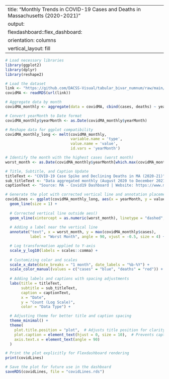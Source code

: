 
---
title: "Monthly Trends in COVID-19 Cases and Deaths in Massachusetts (2020-2021)"
output: 
  flexdashboard::flex_dashboard:
    orientation: columns
    vertical_layout: fill
---





```r
# Load necessary libraries
library(ggplot2)
library(dplyr)
library(reshape2)

# Load the dataset
link <- "https://github.com/DACSS-Visual/tabular_bivar_numnum/raw/main/data/covidMA.rds"
covidMA <- readRDS(url(link))

# Aggregate data by month
covidMA_monthly <- aggregate(data = covidMA, cbind(cases, deaths) ~ yearMonth, sum)

# Convert yearMonth to Date format
covidMA_monthly$yearMonth <- as.Date(covidMA_monthly$yearMonth)

# Reshape data for ggplot compatibility
covidMA_monthly_long <- melt(covidMA_monthly, 
                             variable.name = 'type',
                             value.name = 'value',
                             id.vars = 'yearMonth')

# Identify the month with the highest cases (worst month)
worst_month <- as.Date(covidMA_monthly$yearMonth[which.max(covidMA_monthly$cases)])

# Title, Subtitle, and Caption Update
titleText <- "COVID-19 Case Spike and Declining Deaths in MA (2020-21)"
sub_titleText <- "Data aggregated monthly (August 2020 to December 2021) for Massachusetts."
captionText <- "Source: MA - Covid19 Dashboard | Website: https://www.mass.gov/info-details/covid-19-reporting"

# Generate the plot with corrected vertical line and annotation placement
covidLines <- ggplot(covidMA_monthly_long, aes(x = yearMonth, y = value, color = type)) +
  geom_line(size = 1) +
  
  # Corrected vertical line outside aes()
  geom_vline(xintercept = as.numeric(worst_month), linetype = "dashed", color = "black", size = 1) +
  
  # Adding a label near the vertical line
  annotate("text", x = worst_month, y = max(covidMA_monthly$cases), 
           label = "Worst Month", angle = 90, vjust = -0.5, size = 4) +

  # Log transformation applied to Y-axis
  scale_y_log10(labels = scales::comma) + 
  
  # Customizing color and scales
  scale_x_date(date_breaks = "1 month", date_labels = "%b-%Y") +
  scale_color_manual(values = c("cases" = "blue", "deaths" = "red")) +
  
  # Adding labels and captions with spacing adjustments
  labs(title = titleText, 
       subtitle = sub_titleText, 
       caption = captionText, 
       x = "Date", 
       y = "Count (Log Scale)", 
       color = "Data Type") +

  # Adjusting theme for better title and caption spacing
  theme_minimal() +
  theme(
    plot.title.position = "plot",  # Adjusts title position for clarity
    plot.caption = element_text(hjust = 0, size = 10),  # Prevents caption cutoff
    axis.text.x = element_text(angle = 90)
  )

# Print the plot explicitly for Flexdashboard rendering
print(covidLines)

# Save the plot for future use in the dashboard
saveRDS(covidLines, file = "covidLines.rds")



```


